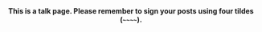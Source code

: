 <!-- MediaWiki:talkpagetext -->
<div style="text-align:center; margin:0 0 1em; padding:0.5em;">'''This is a talk page. Please remember to sign your posts using four tildes (<code><nowiki>~~~~</nowiki></code>).'''</div>